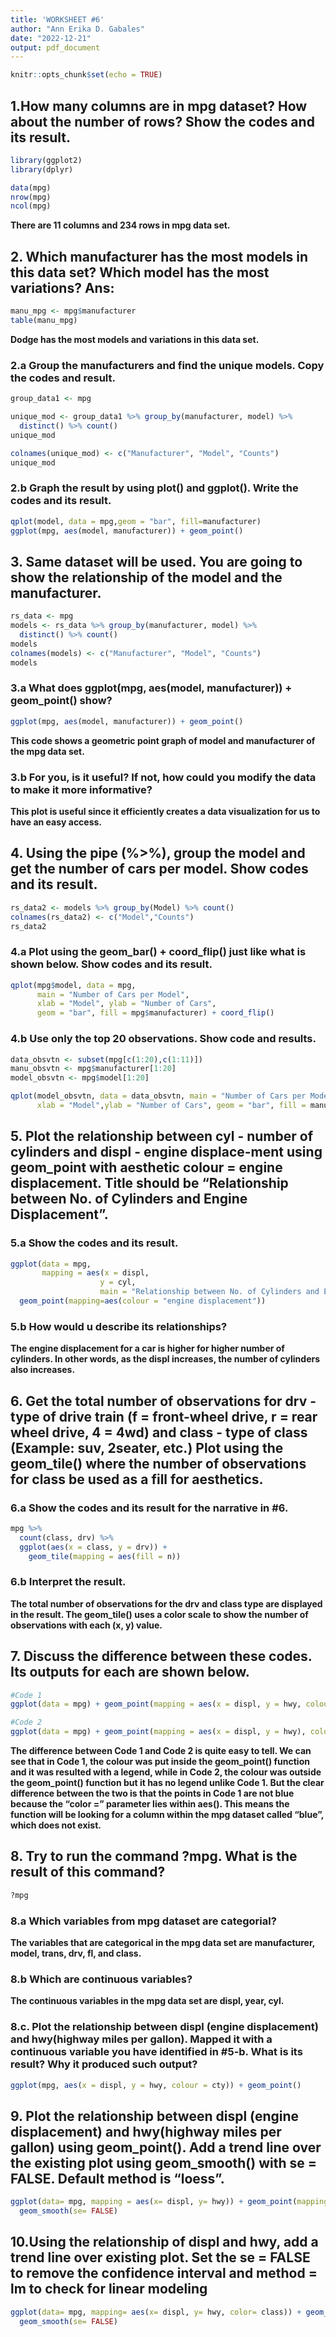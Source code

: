 ```yaml
---
title: 'WORKSHEET #6'
author: "Ann Erika D. Gabales"
date: "2022-12-21"
output: pdf_document
---
```


```r
knitr::opts_chunk$set(echo = TRUE)
```


## 1.How many columns are in mpg dataset? How about the number of rows? Show the codes and its result.
```r
library(ggplot2)
library(dplyr)

data(mpg)
nrow(mpg)
ncol(mpg)
```
  **There are 11 columns and 234 rows in mpg data set.**
  
## 2. Which manufacturer has the most models in this data set? Which model has the most variations? Ans:
```r
manu_mpg <- mpg$manufacturer
table(manu_mpg)
```
  **Dodge has the most models and variations in this data set.**

### 2.a Group the manufacturers and find the unique models. Copy the codes and result.
```r
group_data1 <- mpg

unique_mod <- group_data1 %>% group_by(manufacturer, model) %>%
  distinct() %>% count()
unique_mod

colnames(unique_mod) <- c("Manufacturer", "Model", "Counts")
unique_mod
```

### 2.b Graph the result by using plot() and ggplot(). Write the codes and its result.
```r
qplot(model, data = mpg,geom = "bar", fill=manufacturer)
ggplot(mpg, aes(model, manufacturer)) + geom_point()
```

## 3. Same dataset will be used. You are going to show the relationship of the model and the manufacturer.
```r
rs_data <- mpg
models <- rs_data %>% group_by(manufacturer, model) %>%
  distinct() %>% count()
models
colnames(models) <- c("Manufacturer", "Model", "Counts")
models
```

### 3.a What does ggplot(mpg, aes(model, manufacturer)) + geom_point() show?
```r
ggplot(mpg, aes(model, manufacturer)) + geom_point()
```
**This code shows a geometric point graph of model and manufacturer of the mpg data set.**

### 3.b For you, is it useful? If not, how could you modify the data to make it more informative?

**This plot is useful since it efficiently creates a data visualization for us to have an easy access.**

## 4. Using the pipe (%>%), group the model and get the number of cars per model. Show codes and its result.
```r
rs_data2 <- models %>% group_by(Model) %>% count()
colnames(rs_data2) <- c("Model","Counts")
rs_data2
```

### 4.a Plot using the geom_bar() + coord_flip() just like what is shown below. Show codes and its result.
```r
qplot(mpg$model, data = mpg,
      main = "Number of Cars per Model",
      xlab = "Model", ylab = "Number of Cars",
      geom = "bar", fill = mpg$manufacturer) + coord_flip()
```

### 4.b Use only the top 20 observations. Show code and results.
```r
data_obsvtn <- subset(mpg[c(1:20),c(1:11)])
manu_obsvtn <- mpg$manufacturer[1:20]
model_obsvtn <- mpg$model[1:20]

qplot(model_obsvtn, data = data_obsvtn, main = "Number of Cars per Model", 
      xlab = "Model",ylab = "Number of Cars", geom = "bar", fill = manu_obsvtn) + coord_flip()
```

## 5. Plot the relationship between cyl - number of cylinders and displ - engine displace-ment using geom_point with aesthetic colour = engine displacement. Title should be “Relationship between No. of Cylinders and Engine Displacement”.

### 5.a Show the codes and its result.
```r
ggplot(data = mpg, 
       mapping = aes(x = displ, 
                    y = cyl, 
                    main = "Relationship between No. of Cylinders and Engine Displacement")) + 
  geom_point(mapping=aes(colour = "engine displacement")) 
```

### 5.b How would u describe its relationships?

 **The engine displacement for a car is higher for higher number of cylinders. In other words, as the displ increases, the number of cylinders also increases.**
 
## 6. Get the total number of observations for drv - type of drive train (f = front-wheel drive, r = rear wheel drive, 4 = 4wd) and class - type of class (Example: suv, 2seater, etc.) Plot using the geom_tile() where the number of observations for class be used as a fill for aesthetics.

### 6.a Show the codes and its result for the narrative in #6.
```r
mpg %>%
  count(class, drv) %>%
  ggplot(aes(x = class, y = drv)) +
    geom_tile(mapping = aes(fill = n))
```

### 6.b Interpret the result.

**The total number of observations for the drv and class type are displayed in the result. The geom_tile() uses a color scale to show the number of observations with each (x, y) value.**

## 7. Discuss the difference between these codes. Its outputs for each are shown below.
```r
#Code 1
ggplot(data = mpg) + geom_point(mapping = aes(x = displ, y = hwy, colour = "blue"))

#Code 2
ggplot(data = mpg) + geom_point(mapping = aes(x = displ, y = hwy), colour = "blue")
```
**The difference between Code 1 and Code 2 is quite easy to tell. We can see that in Code 1, the colour was put inside the geom_point() function and it was resulted with a legend, while in Code 2, the colour was outside the geom_point() function but it has no legend unlike Code 1. But the clear difference between the two is that the points in Code 1 are not blue because the “color =” parameter lies within aes(). This means the function will be looking for a column within the mpg dataset called “blue”, which does not exist.**

## 8. Try to run the command ?mpg. What is the result of this command?
```r
?mpg
```

### 8.a Which variables from mpg dataset are categorial?

**The variables that are categorical in the mpg data set are manufacturer, model, trans, drv, fl, and class.**

### 8.b Which are continuous variables?

**The continuous variables in the mpg data set are displ, year, cyl.**

### 8.c. Plot the relationship between displ (engine displacement) and hwy(highway miles per gallon). Mapped it with a continuous variable you have identified in #5-b. What is its result? Why it produced such output?
```r
ggplot(mpg, aes(x = displ, y = hwy, colour = cty)) + geom_point()
```

## 9. Plot the relationship between displ (engine displacement) and hwy(highway miles per gallon) using geom_point(). Add a trend line over the existing plot using geom_smooth() with se = FALSE. Default method is “loess”.
```r
ggplot(data= mpg, mapping = aes(x= displ, y= hwy)) + geom_point(mapping= aes(color= class)) +
  geom_smooth(se= FALSE)
```

## 10.Using the relationship of displ and hwy, add a trend line over existing plot. Set the se = FALSE to remove the confidence interval and method = lm to check for linear modeling
```r
ggplot(data= mpg, mapping= aes(x= displ, y= hwy, color= class)) + geom_point() +
  geom_smooth(se= FALSE)
```
